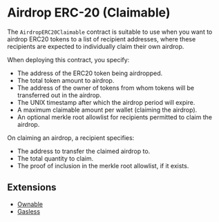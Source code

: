 # Airdrop ERC-20 (Claimable)

The `AirdropERC20Claimable` contract is suitable to use when you want to airdrop ERC20 tokens to a list of recipient addresses, where these recipients are expected to individually claim their own airdrop.

When deploying this contract, you specify:

- The address of the ERC20 token being airdropped.
- The total token amount to airdrop.
- The address of the owner of tokens from whom tokens will be transferred out in the airdrop.
- The UNIX timestamp after which the airdrop period will expire.
- A maximum claimable amount per wallet (claiming the airdrop).
- An optional merkle root allowlist for recipients permitted to claim the airdrop.

On claiming an airdrop, a recipient specifies:

- The address to transfer the claimed airdrop to.
- The total quantity to claim.
- The proof of inclusion in the merkle root allowlist, if it exists.

## Extensions

- [Ownable](/solidity/extensions/ownable)
- [Gasless](/solidity/extensions)
